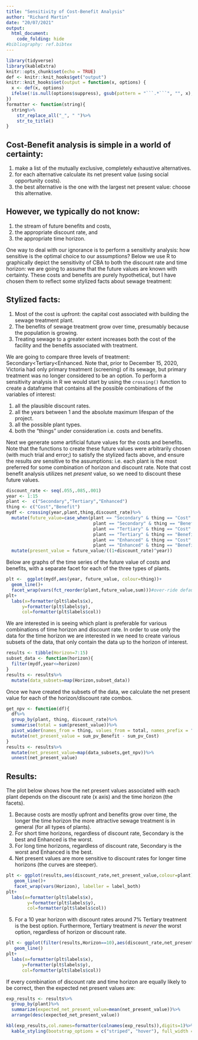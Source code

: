 ```yaml
---
title: "Sensitivity of Cost-Benefit Analysis"
author: "Richard Martin"
date: "20/07/2021"
output:
  html_document:
    code_folding: hide
#bibliography: ref.bibtex
---
```


```r
library(tidyverse)
library(kableExtra)
knitr::opts_chunk$set(echo = TRUE)
def <- knitr::knit_hooks$get("output")
knitr::knit_hooks$set(output = function(x, options) {
  x <- def(x, options)
  ifelse(!is.null(options$suppress), gsub(pattern = "```.*```", "", x), x)
})
formatter <- function(string){
  string%>%
    str_replace_all("_", " ")%>%
    str_to_title()
}
```

## Cost-Benefit analysis is simple in a world of certainty:

1) make a list of the mutually exclusive, completely exhaustive alternatives.
2) for each alternative calculate its net present value (using social opportunity costs).
3) the best alternative is the one with the largest net present value: choose this alternative.

## However, we typically do not know:

1) the stream of future benefits and costs,
2) the appropriate discount rate, and
3) the appropriate time horizon. 

One way to deal with our ignorance is to perform a sensitivity analysis: how sensitive is the optimal choice to our assumptions?  Below we use R to graphically depict the sensitivity of CBA to both the discount rate and time horizon: we are going to assume that the future values are known with certainty.  These costs and benefits are purely hypothetical, but I have chosen them to reflect some stylized facts about sewage treatment:

## Stylized facts:

1) Most of the cost is upfront: the capital cost associated with building the sewage treatment plant.
2) The benefits of sewage treatment grow over time, presumably because the population is growing.
3) Treating sewage to a greater extent increases both the cost of the facility and the benefits associated with treatment.

We are going to compare three levels of treatment: Secondary<Tertiary<Enhanced. Note that, prior to December 15, 2020, Victoria had only primary treatment (screening) of its sewage, but primary treatment was no longer considered to be an option. To perform a sensitivity analysis in R we would start by using the `crossing()` function to create a dataframe that contains all the possible combinations of the variables of interest:

1) all the plausible discount rates.
2) all the years between 1 and the absolute maximum lifespan of the project.
3) all the possible plant types.
4) both the "things" under consideration i.e. costs and benefits.

Next we generate some artificial future values for the costs and benefits.  Note that the functions to create these future values were arbitrarily chosen (with much trial and error;) to satisfy the stylized facts above, and ensure the results *are* sensitive to the assumptions: i.e. each plant is the most preferred for some combination of horizon and discount rate. Note that cost benefit analysis utilizes net *present* value, so we need to discount these future values. 

```r
discount_rate <- seq(.055,.085,.001)
year <- 1:15
plant <-  c("Secondary","Tertiary","Enhanced")
thing <- c("Cost","Benefit")
mydf <- crossing(year,plant,thing,discount_rate)%>% 
  mutate(future_value=case_when(plant == "Secondary" & thing == "Cost" ~ 21/year,
                                 plant == "Secondary" & thing == "Benefit" ~ log(100000*year),
                                 plant == "Tertiary" & thing == "Cost" ~ 39.99/year,
                                 plant == "Tertiary" & thing == "Benefit" ~ 1.5035*log(100000*year),
                                 plant == "Enhanced" & thing == "Cost" ~ 46.5/year,
                                 plant == "Enhanced" & thing == "Benefit" ~ 1.67*log(100000*year)))%>%#THEN
  mutate(present_value = future_value/((1+discount_rate)^year))
```

Below are graphs of the time series of the future value of costs and benefits, with a separate facet for each of the three types of plants.


```r
plt <-  ggplot(mydf,aes(year, future_value, colour=thing))+
  geom_line()+
  facet_wrap(vars(fct_reorder(plant,future_value,sum)))#over-ride default alphabetic layout.
plt+
  labs(x=formatter(plt$labels$x),
      y=formatter(plt$labels$y),
      col=formatter(plt$labels$col))
```

We are interested in is seeing which plant is preferable for various combinations of time horizon and discount rate. In order to use only the data for the time horizon we are interested in we need to create various subsets of the data, that only contain the data up to the horizon of interest. 

```r
results <- tibble(Horizon=7:15)
subset_data <- function(horizon){
  filter(mydf,year<=horizon)
}
results <- results%>%
  mutate(data_subsets=map(Horizon,subset_data))
```

Once we have created the subsets of the data, we calculate the net present value for each of the horizon/discount rate combos. 

```r
get_npv <- function(df){
  df%>%
  group_by(plant, thing, discount_rate)%>%
  summarise(total = sum(present_value))%>%
  pivot_wider(names_from = thing, values_from = total, names_prefix = "sum_pv_")%>%
  mutate(net_present_value = sum_pv_Benefit - sum_pv_Cost)
}
results <- results%>%
  mutate(net_present_value=map(data_subsets,get_npv))%>%
  unnest(net_present_value)
```

## Results:

The plot below shows how the net present values associated with each plant depends on the discount rate (x axis) and the time horizon (the facets). 

1)  Because costs are mostly upfront and benefits grow over time, the longer the time horizon the more attractive sewage treatment is in general (for all types of plants). 
2) For short time horizons, regardless of discount rate, Secondary is the best and Enhanced is the worst.
3) For long time horizons, regardless of discount rate, Secondary is the worst and Enhanced is the best.
4) Net present values are more sensitive to discount rates for longer time horizons (the curves are steeper).


```r
plt <- ggplot(results,aes(discount_rate,net_present_value,colour=plant))+
   geom_line()+
   facet_wrap(vars(Horizon), labeller = label_both)
plt+
  labs(x=formatter(plt$labels$x),
        y=formatter(plt$labels$y),
        col=formatter(plt$labels$col))
```

5) For a 10 year horizon with discount rates around 7% Tertiary treatment is the best option. Furthermore, Tertiary treatment is *never* the worst option, regardless of horizon or discount rate.  

```r
plt <- ggplot(filter(results,Horizon==10),aes(discount_rate,net_present_value,colour=plant))+
   geom_line()
plt+
  labs(x=formatter(plt$labels$x),
      y=formatter(plt$labels$y),
      col=formatter(plt$labels$col))
```

If every combination of discount rate and time horizon are equally likely to be correct, then the expected net present values are:

```r
exp_results <- results%>%
  group_by(plant)%>%
  summarize(expected_net_present_value=mean(net_present_value))%>%
  arrange(desc(expected_net_present_value))

kbl(exp_results,col.names=formatter(colnames(exp_results)),digits=1)%>% 
  kable_styling(bootstrap_options = c("striped", "hover"), full_width = F)
```


